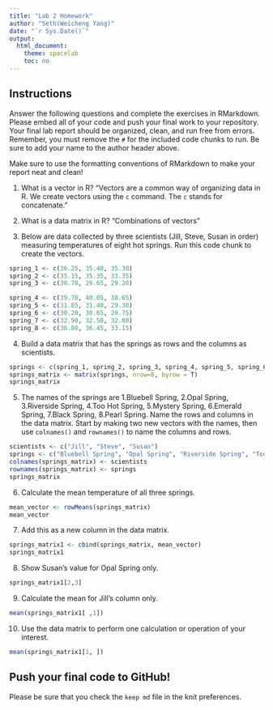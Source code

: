 ```yaml
---
title: "Lab 2 Homework"
author: "Seth(Weicheng Yang)"
date: "`r Sys.Date()`"
output:
  html_document:
    theme: spacelab
    toc: no
---
```


## Instructions
Answer the following questions and complete the exercises in RMarkdown. Please embed all of your code and push your final work to your repository. Your final lab report should be organized, clean, and run free from errors. Remember, you must remove the `#` for the included code chunks to run. Be sure to add your name to the author header above.  

Make sure to use the formatting conventions of RMarkdown to make your report neat and clean!  

1. What is a vector in R?  "Vectors are a common way of organizing data in R.  We create vectors using the `c` command. The `c` stands for concatenate."

2. What is a data matrix in R?  "Combinations of vectors"

3. Below are data collected by three scientists (Jill, Steve, Susan in order) measuring temperatures of eight hot springs. Run this code chunk to create the vectors.  
```r
spring_1 <- c(36.25, 35.40, 35.30)
spring_2 <- c(35.15, 35.35, 33.35)
spring_3 <- c(30.70, 29.65, 29.20)
```


```r
spring_4 <- c(39.70, 40.05, 38.65)
spring_5 <- c(31.85, 31.40, 29.30)
spring_6 <- c(30.20, 30.65, 29.75)
spring_7 <- c(32.90, 32.50, 32.80)
spring_8 <- c(36.80, 36.45, 33.15)
```

4. Build a data matrix that has the springs as rows and the columns as scientists. 
```r
springs <- c(spring_1, spring_2, spring_3, spring_4, spring_5, spring_6, spring_7, spring_8)
springs_matrix <- matrix(springs, nrow=8, byrow = T)
springs_matrix
```


5. The names of the springs are 1.Bluebell Spring, 2.Opal Spring, 3.Riverside Spring, 4.Too Hot Spring, 5.Mystery Spring, 6.Emerald Spring, 7.Black Spring, 8.Pearl Spring. Name the rows and columns in the data matrix. Start by making two new vectors with the names, then use `colnames()` and `rownames()` to name the columns and rows.
```r
scientists <- c("Jill", "Steve", "Susan")
springs <- c("Bluebell Spring", "Opal Spring", "Riverside Spring", "Too Hot Spring", "Mystery Spring", "Emerald Spring", "Black Spring", "Pearl Spring")
colnames(springs_matrix) <- scientists
rownames(springs_matrix) <- springs
springs_matrix
```


6. Calculate the mean temperature of all three springs.
```r
mean_vector <- rowMeans(springs_matrix)
mean_vector
```

7. Add this as a new column in the data matrix.  
```r
springs_matrix1 <- cbind(springs_matrix, mean_vector)
springs_matrix1
```

8. Show Susan's value for Opal Spring only.
```r
springs_matrix1[2,3]
```

9. Calculate the mean for Jill's column only.  
```r
mean(springs_matrix1[ ,1])
```

10. Use the data matrix to perform one calculation or operation of your interest.
```r
mean(springs_matrix1[1, ])
```


## Push your final code to GitHub!
Please be sure that you check the `keep md` file in the knit preferences.  